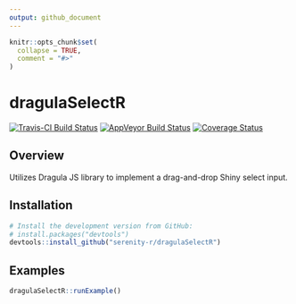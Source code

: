 ```yaml
---
output: github_document
---
```


<!-- README.md is generated from README.Rmd. Please edit that file -->

```r
knitr::opts_chunk$set(
  collapse = TRUE,
  comment = "#>"
)
```

# dragulaSelectR

[![Travis-CI Build Status](https://travis-ci.org/serenity-r/dragulaSelectR.svg?branch=master)](https://travis-ci.org/serenity-r/dragulaSelectR)
[![AppVeyor Build Status](https://ci.appveyor.com/api/projects/status/github/serenity-r/dragulaSelectR?branch=master&svg=true)](https://ci.appveyor.com/project/serenity-r/dragulaSelectR)
[![Coverage Status](https://img.shields.io/codecov/c/github/serenity-r/dragulaSelectR/master.svg)](https://codecov.io/github/serenity-r/dragulaSelectR?branch=master)

## Overview

Utilizes Dragula JS library to implement a drag-and-drop Shiny select input.

## Installation

```r
# Install the development version from GitHub:
# install.packages("devtools")
devtools::install_github("serenity-r/dragulaSelectR")
```

## Examples

```r
dragulaSelectR::runExample()
```
